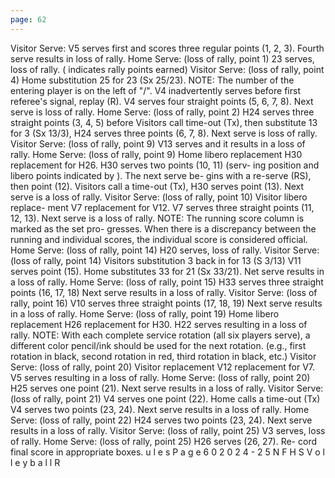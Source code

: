 ```yaml
---
page: 62
---
```


Visitor Serve: V5 serves first and scores three regular points (1, 2, 3). Fourth serve results in loss of rally. Home Serve: (loss of rally, point 1) 23 serves, loss of rally. ( indicates rally points earned) Visitor Serve: (loss of rally, point 4) Home substitution 25 for 23 (Sx 25/23). NOTE: The number of the entering player is on the left of "/". V4 inadvertently serves before first referee's signal, replay (R). V4 serves four straight points (5, 6, 7, 8). Next serve is loss of rally. Home Serve: (loss of rally, point 2) H24 serves three straight points (3, 4, 5) before Visitors call time-out (Tx), then substitute 13 for 3 (Sx 13/3), H24 serves three points (6, 7, 8). Next serve is loss of rally. Visitor Serve: (loss of rally, point 9) V13 serves and it results in a loss of rally. Home Serve: (loss of rally, point 9) Home libero replacement H30 replacement for H26. H30 serves two points (10, 11) (serv- ing position and libero points indicated by ). The next serve be- gins with a re-serve (RS), then point (12). Visitors call a time-out (Tx), H30 serves point (13). Next serve is a loss of rally. Visitor Serve: (loss of rally, point 10) Visitor libero replace- ment V7 replacement for V12. V7 serves three straight points (11, 12, 13). Next serve is a loss of rally. NOTE: The running score column is marked as the set pro- gresses. When there is a discrepancy between the running and individual scores, the individual score is considered official. Home Serve: (loss of rally, point 14) H20 serves, loss of rally. Visitor Serve: (loss of rally, point 14) Visitors substitution 3 back in for 13 (S 3/13) V11 serves point (15). Home substitutes 33 for 21 (Sx 33/21). Net serve results in a loss of rally. Home Serve: (loss of rally, point 15) H33 serves three straight points (16, 17, 18) Next serve results in a loss of rally. Visitor Serve: (loss of rally, point 16) V10 serves three straight points (17, 18, 19) Next serve results in a loss of rally. Home Serve: (loss of rally, point 19) Home libero replacement H26 replacement for H30. H22 serves resulting in a loss of rally. NOTE: With each complete service rotation (all six players serve), a different color pencil/ink should be used for the next rotation. (e.g., first rotation in black, second rotation in red, third rotation in black, etc.) Visitor Serve: (loss of rally, point 20) Visitor replacement V12 replacement for V7. V5 serves resulting in a loss of rally. Home Serve: (loss of rally, point 20) H25 serves one point (21). Next serve results in a loss of rally. Visitor Serve: (loss of rally, point 21) V4 serves one point (22). Home calls a time-out (Tx) V4 serves two points (23, 24). Next serve results in a loss of rally. Home Serve: (loss of rally, point 22) H24 serves two points (23, 24). Next serve results in a loss of rally. Visitor Serve: (loss of rally, point 25) V3 serves, loss of rally. Home Serve: (loss of rally, point 25) H26 serves (26, 27). Re- cord final score in appropriate boxes. u l e s P a g e 6 0 2 0 2 4 - 2 5 N F H S V o l l e y b a l l R